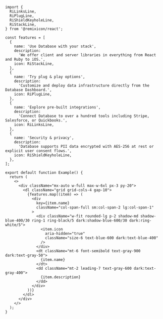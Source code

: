 ````tsx
import {
  RiLinksLine,
  RiPlugLine,
  RiShieldKeyholeLine,
  RiStackLine,
} from '@remixicon/react';

const features = [
  {
    name: 'Use Database with your stack',
    description:
      'We offer client and server libraries in everything from React and Ruby to iOS.',
    icon: RiStackLine,
  },
  {
    name: 'Try plug & play options',
    description:
      'Customize and deploy data infrastructure directly from the Database Dashboard.',
    icon: RiPlugLine,
  },
  {
    name: 'Explore pre-built integrations',
    description:
      'Connect Database to over a hundred tools including Stripe, Salesforce, or Quickbooks.',
    icon: RiLinksLine,
  },
  {
    name: 'Security & privacy',
    description:
      'Database supports PII data encrypted with AES-256 at rest or explicit user consent flows.',
    icon: RiShieldKeyholeLine,
  },
];

export default function Example() {
  return (
    <>
      <div className="mx-auto w-full max-w-6xl px-3 py-20">
        <dl className="grid grid-cols-4 gap-10">
          {features.map((item) => (
            <div
              key={item.name}
              className="col-span-full sm:col-span-2 lg:col-span-1"
            >
              <div className="w-fit rounded-lg p-2 shadow-md shadow-blue-400/30 ring-1 ring-black/5 dark:shadow-blue-600/30 dark:ring-white/5">
                <item.icon
                  aria-hidden="true"
                  className="size-6 text-blue-600 dark:text-blue-400"
                />
              </div>
              <dt className="mt-6 font-semibold text-gray-900 dark:text-gray-50">
                {item.name}
              </dt>
              <dd className="mt-2 leading-7 text-gray-600 dark:text-gray-400">
                {item.description}
              </dd>
            </div>
          ))}
        </dl>
      </div>
    </>
  );
}

````